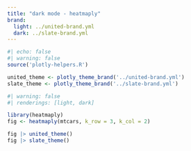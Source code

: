 ```yaml
---
title: "dark mode - heatmaply"
brand:
  light: ../united-brand.yml
  dark: ../slate-brand.yml
---
```


```r
#| echo: false
#| warning: false
source('plotly-helpers.R')

united_theme <- plotly_theme_brand('../united-brand.yml')
slate_theme <- plotly_theme_brand('../slate-brand.yml')
```


```r
#| warning: false
#| renderings: [light, dark]

library(heatmaply)
fig <- heatmaply(mtcars, k_row = 3, k_col = 2)

fig |> united_theme()
fig |> slate_theme()
```
